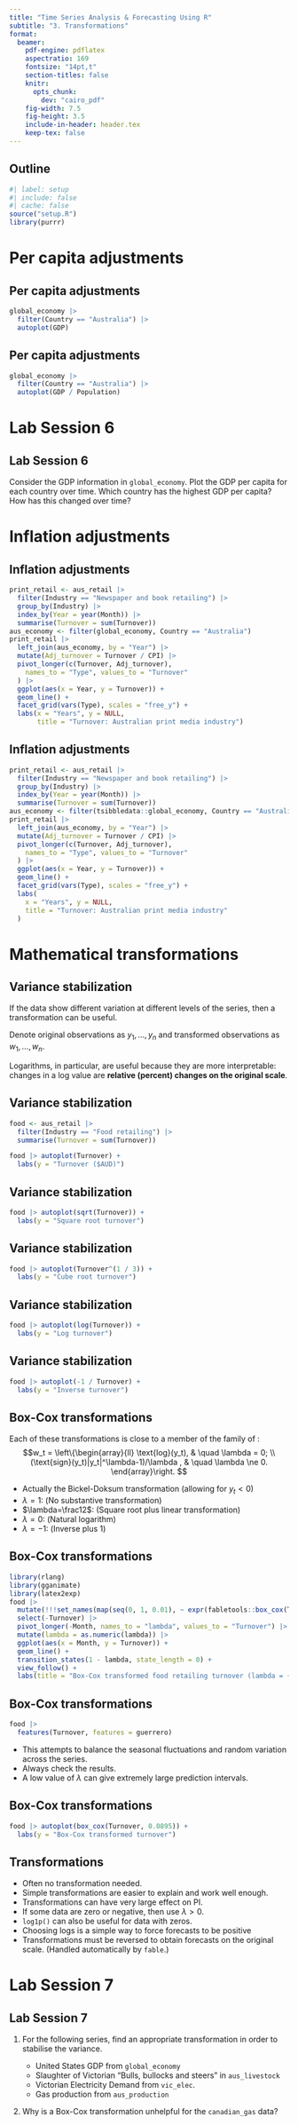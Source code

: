 ```yaml
---
title: "Time Series Analysis & Forecasting Using R"
subtitle: "3. Transformations"
format:
  beamer:
    pdf-engine: pdflatex
    aspectratio: 169
    fontsize: "14pt,t"
    section-titles: false
    knitr:
      opts_chunk:
        dev: "cairo_pdf"
    fig-width: 7.5
    fig-height: 3.5
    include-in-header: header.tex
    keep-tex: false
---
```


## Outline

\vspace*{0.7cm}\tableofcontents

```r
#| label: setup
#| include: false
#| cache: false
source("setup.R")
library(purrr)
```

# Per capita adjustments

## Per capita adjustments

```r
global_economy |>
  filter(Country == "Australia") |>
  autoplot(GDP)
```

## Per capita adjustments

```r
global_economy |>
  filter(Country == "Australia") |>
  autoplot(GDP / Population)
```

# Lab Session 6
## Lab Session 6

Consider the GDP information in `global_economy`. Plot the GDP per capita for each country over time. Which country has the highest GDP per capita? How has this changed over time?

# Inflation adjustments

## Inflation adjustments
\fontsize{10}{10}\sf

```r
print_retail <- aus_retail |>
  filter(Industry == "Newspaper and book retailing") |>
  group_by(Industry) |>
  index_by(Year = year(Month)) |>
  summarise(Turnover = sum(Turnover))
aus_economy <- filter(global_economy, Country == "Australia")
print_retail |>
  left_join(aus_economy, by = "Year") |>
  mutate(Adj_turnover = Turnover / CPI) |>
  pivot_longer(c(Turnover, Adj_turnover),
    names_to = "Type", values_to = "Turnover"
  ) |>
  ggplot(aes(x = Year, y = Turnover)) +
  geom_line() +
  facet_grid(vars(Type), scales = "free_y") +
  labs(x = "Years", y = NULL,
       title = "Turnover: Australian print media industry")
```

## Inflation adjustments
\fontsize{10}{10}\sf

```r
print_retail <- aus_retail |>
  filter(Industry == "Newspaper and book retailing") |>
  group_by(Industry) |>
  index_by(Year = year(Month)) |>
  summarise(Turnover = sum(Turnover))
aus_economy <- filter(tsibbledata::global_economy, Country == "Australia")
print_retail |>
  left_join(aus_economy, by = "Year") |>
  mutate(Adj_turnover = Turnover / CPI) |>
  pivot_longer(c(Turnover, Adj_turnover),
    names_to = "Type", values_to = "Turnover"
  ) |>
  ggplot(aes(x = Year, y = Turnover)) +
  geom_line() +
  facet_grid(vars(Type), scales = "free_y") +
  labs(
    x = "Years", y = NULL,
    title = "Turnover: Australian print media industry"
  )
```

# Mathematical transformations

## Variance stabilization

\fontsize{13}{15}\sf

If the data show different variation at different levels of the series, then a transformation can be useful.
\pause

Denote original observations as $y_1,\dots,y_n$ and transformed
observations as $w_1, \dots, w_n$.
\pause

\begin{block}{\footnotesize Mathematical transformations for stabilizing
variation}
\begin{tabular}{llc}
Square root & $w_t = \sqrt{y_t}$ & $\downarrow$ \\[0.2cm]
Cube root & $w_t = \sqrt[3]{y_t}$ & Increasing \\[0.2cm]
Logarithm & $w_t = \text{log}(y_t)$  & strength
\end{tabular}
\end{block}
\pause

Logarithms, in particular, are useful because they are more interpretable: changes in a log value are **relative (percent) changes on the original scale**.

## Variance stabilization
\fontsize{12}{14}\sf

```r
food <- aus_retail |>
  filter(Industry == "Food retailing") |>
  summarise(Turnover = sum(Turnover))
```

```r
food |> autoplot(Turnover) +
  labs(y = "Turnover ($AUD)")
```

## Variance stabilization
\fontsize{12}{14}\sf

```r
food |> autoplot(sqrt(Turnover)) +
  labs(y = "Square root turnover")
```

## Variance stabilization
\fontsize{12}{14}\sf

```r
food |> autoplot(Turnover^(1 / 3)) +
  labs(y = "Cube root turnover")
```

## Variance stabilization
\fontsize{12}{14}\sf

```r
food |> autoplot(log(Turnover)) +
  labs(y = "Log turnover")
```

## Variance stabilization
\fontsize{12}{14}\sf

```r
food |> autoplot(-1 / Turnover) +
  labs(y = "Inverse turnover")
```

## Box-Cox transformations
\fontsize{13}{15}\sf

Each of these transformations is close to a member of the
family of \textbf{Box-Cox transformations}:
$$w_t = \left\{\begin{array}{ll}
        \text{log}(y_t),      & \quad \lambda = 0; \\
        (\text{sign}(y_t)|y_t|^\lambda-1)/\lambda ,         & \quad \lambda \ne 0.
\end{array}\right.
$$\pause\vspace*{-0.4cm}

* Actually the Bickel-Doksum transformation (allowing for $y_t<0$)
* $\lambda=1$: (No substantive transformation)
* $\lambda=\frac12$: (Square root plus linear transformation)
* $\lambda=0$: (Natural logarithm)
* $\lambda=-1$: (Inverse plus 1)

## Box-Cox transformations

```r
library(rlang)
library(gganimate)
library(latex2exp)
food |>
  mutate(!!!set_names(map(seq(0, 1, 0.01), ~ expr(fabletools::box_cox(Turnover, !!.x))), seq(0, 1, 0.01))) |>
  select(-Turnover) |>
  pivot_longer(-Month, names_to = "lambda", values_to = "Turnover") |>
  mutate(lambda = as.numeric(lambda)) |>
  ggplot(aes(x = Month, y = Turnover)) +
  geom_line() +
  transition_states(1 - lambda, state_length = 0) +
  view_follow() +
  labs(title = "Box-Cox transformed food retailing turnover (lambda = {format(1 - as.numeric(closest_state), digits = 2)})")
```

## Box-Cox transformations

\fontsize{13}{15}\sf

```r
food |>
  features(Turnover, features = guerrero)
```

\pause

* This attempts to balance the seasonal fluctuations and random variation across the series.
* Always check the results.
* A low value of $\lambda$ can give extremely large prediction intervals.

## Box-Cox transformations
\fontsize{13}{14}\sf

```r
food |> autoplot(box_cox(Turnover, 0.0895)) +
  labs(y = "Box-Cox transformed turnover")
```

## Transformations
\fontsize{13}{15}\sf

* Often no transformation needed.
* Simple transformations are easier to explain and work well enough.
* Transformations can have very large effect on PI.
* If some data are zero or negative, then use $\lambda>0$.
* `log1p()` can also be useful for data with zeros.
* Choosing logs is a simple way to force forecasts to be positive
* Transformations must be reversed to obtain forecasts on the original scale. (Handled automatically by `fable`.)

# Lab Session 7

## Lab Session 7

\fontsize{13}{14}\sf

1. For the following series, find an appropriate transformation in order to stabilise the variance.

    * United States GDP from `global_economy`
    * Slaughter of Victorian “Bulls, bullocks and steers” in `aus_livestock`
    * Victorian Electricity Demand from `vic_elec`.
    * Gas production from `aus_production`

2. Why is a Box-Cox transformation unhelpful for the `canadian_gas` data?
